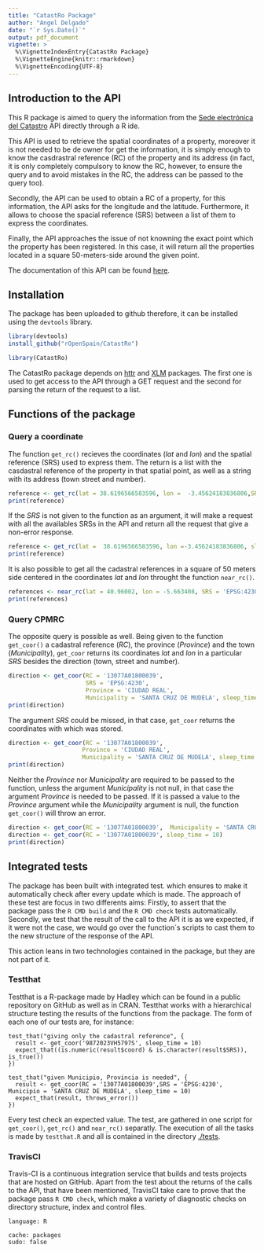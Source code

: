 ```yaml
---
title: "CatastRo Package"
author: "Angel Delgado"
date: "`r Sys.Date()`"
output: pdf_document
vignette: >
  %\VignetteIndexEntry{CatastRo Package}
  %\VignetteEngine{knitr::rmarkdown}
  %\VignetteEncoding{UTF-8}
---
```


## Introduction to the API

This R package is aimed to query  the information from the [Sede electrónica del Catastro](http://ovc.catastro.meh.es/ovcservweb/OVCSWLocalizacionRC/OVCCoordenadas.asmx) API directly through a R ide. 

This API is used to retrieve the spatial coordinates of a property, moreover it is not needed to be de owner for get the information, it is simply enough to know the casdrastral reference (RC) of the property and its address (in fact, it is only completely compulsory to know the RC, however, to ensure the query and to avoid mistakes in the RC, the address can be passed to the query too).

Secondly, the API can be used to obtain a RC of a property, for this information, the API asks for the longitude and the latitude. Furthermore, it allows to choose the spacial reference (SRS) between a list of them to express the coordinates.

Finally, the API approaches the issue of not knowning the exact point which the property has been registered. In this case, it will return all the properties located in a square 50-meters-side around the given point.

The documentation of this API can be found [here](http://www.catastro.meh.es/ayuda/lang/castellano/servicios_web.htm).

## Installation

The package has been uploaded to github therefore, it can be installed using the `devtools` library.

```r
library(devtools)
install_github("rOpenSpain/CatastRo")
```
```r
library(CatastRo)
```

The CatastRo package depends on [httr](https://github.com/r-lib/httr) and [XLM](https://github.com/omegahat/XML) packages. The first one is used to get access to the API through a GET request and the second for parsing the return of the request to a list.

## Functions of the package
### Query a coordinate

The function `get_rc()` recieves the coordinates (*lat* and *lon*) and the spatial reference (SRS) used to express them. The return is a list with the casdastral reference of the property in that spatial point, as well as a string with its address (town street and number).


```r
reference <- get_rc(lat = 38.6196566583596, lon =  -3.45624183836806,SRS = 'EPSG:4230', sleep_time = 10)
print(reference)
``` 

If the *SRS* is not given to the function as an argument, it will make a request with all the availables SRSs in the API and return all the request that give a non-error response.

```r
reference <- get_rc(lat =  38.6196566583596, lon =-3.45624183836806, sleep_time = 10)
print(reference)
``` 

It is also possible to get all the cadastral references in a square of 50 meters side centered in the coordinates *lat* and *lon* throught the function `near_rc()`.

```r
references <- near_rc(lat = 40.96002, lon = -5.663408, SRS = 'EPSG:4230', sleep_time = 10)
print(references)
``` 

### Query CPMRC 

The opposite query is possible as well. Being given to the function `get_coor()` a cadastral reference (*RC*), the province (*Province*) and the  town (*Municipality*), `get_coor` returns its coordinates *lat* and *lon* in a particular *SRS* besides the direction (town, street and number).

```r
direction <- get_coor(RC = '13077A01800039', 
                      SRS = 'EPSG:4230',
                      Province = 'CIUDAD REAL', 
                      Municipality = 'SANTA CRUZ DE MUDELA', sleep_time = 10)
print(direction)
```

The argument *SRS* could be missed, in that case, `get_coor` returns the coordinates with which was stored.

```r
direction <- get_coor(RC = '13077A01800039', 
                     Province = 'CIUDAD REAL', 
                     Municipality = 'SANTA CRUZ DE MUDELA', sleep_time = 10)
print(direction)
```

Neither the *Province* nor *Municipality* are required to be passed to the function, unless the argument *Municipality* is not null, in that case the  argument *Province* is needed to be passed. If it is passed a value to the *Province* argument while the *Municipality* argument is null, the function `get_coor()` will throw an error.

```r
direction <- get_coor(RC = '13077A01800039',  Municipality = 'SANTA CRUZ DE MUDELA', sleep_time = 10)
direction <- get_coor(RC = '13077A01800039', sleep_time = 10)
print(direction)
```

## Integrated tests

The package has been built with integrated test. which ensures to make it automatically check after every update which is made. The approach of these test are focus in two differents aims: Firstly, to assert that the package pass the `R CMD build` and the `R CMD check` tests automatically. Secondly, we test that the result of the call to the API it is as we expected, if it were not the case, we would go over the function´s scripts to cast them to the new structure of the response of the API.

This action leans in two technologies contained in the package, but they are not part of it.

### Testthat

Testthat is a R-package made by Hadley which can be found in a public repository on GitHub as well as in CRAN. Testthat works with a hierarchical structure testing the results of the functions from the package. The form of each one of our tests are, for instance:

```
test_that("giving only the cadastral reference", {
  result <- get_coor('9872023VH5797S', sleep_time = 10)
  expect_that((is.numeric(result$coord) & is.character(result$SRS)), is_true())
})

test_that("given Municipio, Provincia is needed", {
  result <- get_coor(RC = '13077A01800039',SRS = 'EPSG:4230', Municipio = 'SANTA CRUZ DE MUDELA', sleep_time = 10)
  expect_that(result, throws_error())
})
```

Every test check an expected value. The test, are gathered in one script for `get_coor()`, `get_rc()` and `near_rc()` separatly. The execution of all  the tasks is made by `testthat.R` and all is contained in the directory [./tests](https://github.com/rOpenSpain/CatastRo/tree/master/tests).

### TravisCI

Travis-CI is a continuous integration service that builds and tests projects that are hosted on GitHub. Apart from the test about the returns of the calls to the API, that have been mentioned, TravisCI take care to prove that the package pass `R CMD check`, which make a variety of diagnostic checks on directory structure, index and control files.

```
language: R

cache: packages
sudo: false
```
